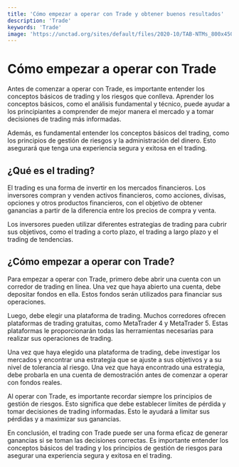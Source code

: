 ```yaml
---
title: 'Cómo empezar a operar con Trade y obtener buenos resultados'
description: 'Trade'
keywords: 'Trade'
image: 'https://unctad.org/sites/default/files/2020-10/TAB-NTMs_800x450.jpg'
---
```




# Cómo empezar a operar con Trade

Antes de comenzar a operar con Trade, es importante entender los conceptos básicos de trading y los riesgos que conlleva. Aprender los conceptos básicos, como el análisis fundamental y técnico, puede ayudar a los principiantes a comprender de mejor manera el mercado y a tomar decisiones de trading más informadas.

Además, es fundamental entender los conceptos básicos del trading, como los principios de gestión de riesgos y la administración del dinero. Esto asegurará que tenga una experiencia segura y exitosa en el trading.

## ¿Qué es el trading?

El trading es una forma de invertir en los mercados financieros. Los inversores compran y venden activos financieros, como acciones, divisas, opciones y otros productos financieros, con el objetivo de obtener ganancias a partir de la diferencia entre los precios de compra y venta.

Los inversores pueden utilizar diferentes estrategias de trading para cubrir sus objetivos, como el trading a corto plazo, el trading a largo plazo y el trading de tendencias.

<ImageAdd source="https://images.cointelegraph.com/images/740_aHR0cHM6Ly9zMy5jb2ludGVsZWdyYXBoLmNvbS9zdG9yYWdlL3VwbG9hZHMvdmlldy9hNmI1MDhhZTc5MDcxMzJlZjlhNmJhMTA3Yjk4MDVhZC5qcGc=.jpg"/>

## ¿Cómo empezar a operar con Trade?

Para empezar a operar con Trade, primero debe abrir una cuenta con un corredor de trading en línea. Una vez que haya abierto una cuenta, debe depositar fondos en ella. Estos fondos serán utilizados para financiar sus operaciones.

Luego, debe elegir una plataforma de trading. Muchos corredores ofrecen plataformas de trading gratuitas, como MetaTrader 4 y MetaTrader 5. Estas plataformas le proporcionarán todas las herramientas necesarias para realizar sus operaciones de trading.

<ImageAdd source="https://hindimaijaane.com/wp-content/uploads/2022/12/coinsa.png"/>

Una vez que haya elegido una plataforma de trading, debe investigar los mercados y encontrar una estrategia que se ajuste a sus objetivos y a su nivel de tolerancia al riesgo. Una vez que haya encontrado una estrategia, debe probarla en una cuenta de demostración antes de comenzar a operar con fondos reales.

<ImageAdd source="https://m.media-amazon.com/images/I/61nY0x8VlGL._AC_UF700,800_QL80_.jpg"/>

Al operar con Trade, es importante recordar siempre los principios de gestión de riesgos. Esto significa que debe establecer límites de pérdida y tomar decisiones de trading informadas. Esto le ayudará a limitar sus pérdidas y a maximizar sus ganancias.

<ImageAdd source="https://axiscorporate.com/es/wp-content/uploads/sites/2/ventajas-competitivas-gestion-riesgos.jpg"/>

En conclusión, el trading con Trade puede ser una forma eficaz de generar ganancias si se toman las decisiones correctas. Es importante entender los conceptos básicos del trading y los principios de gestión de riesgos para asegurar una experiencia segura y exitosa en el trading.